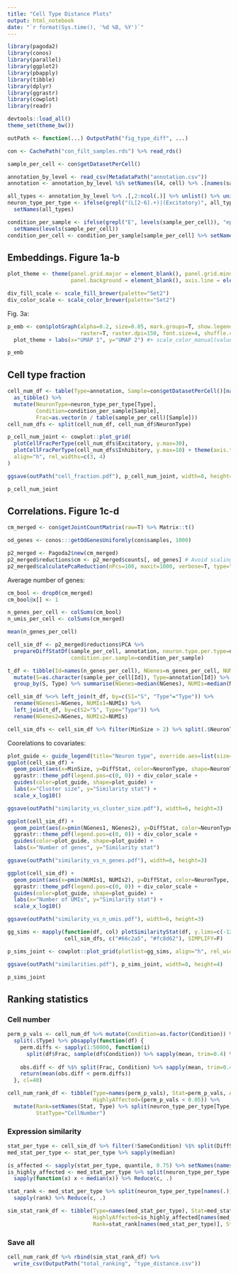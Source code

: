 ```yaml
---
title: "Cell Type Distance Plots"
output: html_notebook
date: "`r format(Sys.time(), '%d %B, %Y')`"
---
```


```r
library(pagoda2)
library(conos)
library(parallel)
library(ggplot2)
library(pbapply)
library(tibble)
library(dplyr)
library(ggrastr)
library(cowplot)
library(readr)

devtools::load_all()
theme_set(theme_bw())

outPath <- function(...) OutputPath("fig_type_diff", ...)
```

```r
con <- CachePath("con_filt_samples.rds") %>% read_rds()

sample_per_cell <- con$getDatasetPerCell()

annotation_by_level <- read_csv(MetadataPath("annotation.csv"))
annotation <- annotation_by_level %$% setNames(l4, cell) %>% .[names(sample_per_cell)]

all_types <- annotation_by_level %>% .[,2:ncol(.)] %>% unlist() %>% unique()
neuron_type_per_type <- ifelse(grepl("(L[2-6].+)|(Excitatory)", all_types), "Excitatory", "Inhibitory") %>% 
  setNames(all_types)

condition_per_sample <- ifelse(grepl("E", levels(sample_per_cell)), "epilepsy", "control") %>% 
  setNames(levels(sample_per_cell))
condition_per_cell <- condition_per_sample[sample_per_cell] %>% setNames(names(sample_per_cell))
```

## Embeddings. Figure 1a-b

```r
plot_theme <- theme(panel.grid.major = element_blank(), panel.grid.minor = element_blank(), 
                    panel.background = element_blank(), axis.line = element_line(colour = "black"))

div_fill_scale <- scale_fill_brewer(palette="Set2")
div_color_scale <- scale_color_brewer(palette="Set2")
```

Fig. 3a:

```r
p_emb <- con$plotGraph(alpha=0.2, size=0.05, mark.groups=T, show.legend=F, groups=annotation, 
                       raster=T, raster.dpi=150, font.size=4, shuffle.colors=F, show.labels=T) + 
  plot_theme + labs(x="UMAP 1", y="UMAP 2") #+ scale_color_manual(values=type_colors)

p_emb
```

## Cell type fraction

```r
cell_num_df <- table(Type=annotation, Sample=con$getDatasetPerCell()[names(annotation)]) %>%
  as_tibble() %>% 
  mutate(NeuronType=neuron_type_per_type[Type],
         Condition=condition_per_sample[Sample],
         Frac=as.vector(n / table(sample_per_cell)[Sample]))
cell_num_dfs <- split(cell_num_df, cell_num_df$NeuronType)
```

```r
p_cell_num_joint <- cowplot::plot_grid(
  plotCellFracPerType(cell_num_dfs$Excitatory, y.max=30), 
  plotCellFracPerType(cell_num_dfs$Inhibitory, y.max=10) + theme(axis.title.y=element_blank()), 
  align="h", rel_widths=c(3, 4)
)

ggsave(outPath("cell_fraction.pdf"), p_cell_num_joint, width=8, height=4)

p_cell_num_joint
```

## Correlations. Figure 1c-d

```r
cm_merged <- con$getJointCountMatrix(raw=T) %>% Matrix::t()

od_genes <- conos:::getOdGenesUniformly(con$samples, 1000)

p2_merged <- Pagoda2$new(cm_merged)
p2_merged$reductions$cm <- p2_merged$counts[, od_genes] # Avoid scaling variance
p2_merged$calculatePcaReduction(nPcs=100, maxit=1000, verbose=T, type="cm", use.odgenes=F)
```

Average number of genes:

```r
cm_bool <- drop0(cm_merged)
cm_bool@x[] <- 1

n_genes_per_cell <- colSums(cm_bool)
n_umis_per_cell <- colSums(cm_merged)

mean(n_genes_per_cell)
```

```r
cell_sim_df <- p2_merged$reductions$PCA %>% 
  prepareDiffStatDf(sample_per_cell, annotation, neuron.type.per.type=neuron_type_per_type, 
                    condition.per.sample=condition_per_sample)

t_df <- tibble(Id=names(n_genes_per_cell), NGenes=n_genes_per_cell, NUMIs=n_umis_per_cell) %>% 
  mutate(S=as.character(sample_per_cell[Id]), Type=annotation[Id]) %>% select(-Id) %>% 
  group_by(S, Type) %>% summarise(NGenes=median(NGenes), NUMIs=median(NUMIs))

cell_sim_df %<>% left_join(t_df, by=c(S1="S", "Type"="Type")) %>% 
  rename(NGenes1=NGenes, NUMIs1=NUMIs) %>% 
  left_join(t_df, by=c(S2="S", Type="Type")) %>%
  rename(NGenes2=NGenes, NUMIs2=NUMIs)

cell_sim_dfs <- cell_sim_df %>% filter(MinSize > 2) %>% split(.$NeuronType)
```

Coorelations to covariates:

```r
plot_guide <- guide_legend(title="Neuron type", override.aes=list(size=2, alpha=1))
ggplot(cell_sim_df) + 
  geom_point(aes(x=MinSize, y=DiffStat, color=NeuronType, shape=NeuronType), size=1, alpha=0.75) +
  ggrastr::theme_pdf(legend.pos=c(0, 0)) + div_color_scale +
  guides(color=plot_guide, shape=plot_guide) +
  labs(x="Cluster size", y="Similarity stat") +
  scale_x_log10()

ggsave(outPath("similarity_vs_cluster_size.pdf"), width=6, height=3)
```

```r
ggplot(cell_sim_df) + 
  geom_point(aes(x=pmin(NGenes1, NGenes2), y=DiffStat, color=NeuronType, shape=NeuronType), size=1, alpha=0.75) +
  ggrastr::theme_pdf(legend.pos=c(0, 0)) + div_color_scale +
  guides(color=plot_guide, shape=plot_guide) +
  labs(x="Number of genes", y="Similarity stat")

ggsave(outPath("similarity_vs_n_genes.pdf"), width=6, height=3)
```

```r
ggplot(cell_sim_df) + 
  geom_point(aes(x=pmin(NUMIs1, NUMIs2), y=DiffStat, color=NeuronType, shape=NeuronType), size=1, alpha=0.75) +
  ggrastr::theme_pdf(legend.pos=c(0, 0)) + div_color_scale +
  guides(color=plot_guide, shape=plot_guide) +
  labs(x="Number of UMIs", y="Similarity stat") +
  scale_x_log10()

ggsave(outPath("similarity_vs_n_umis.pdf"), width=6, height=3)
```

```r
gg_sims <- mapply(function(df, col) plotSimilarityStat(df, y.lims=c(-12, 2.5), fill.color=col, text.angle=90, size=0.2),
                  cell_sim_dfs, c("#66c2a5", "#fc8d62"), SIMPLIFY=F)

p_sims_joint <- cowplot::plot_grid(plotlist=gg_sims, align="h", rel_widths=c(4, 5))

ggsave(outPath("similarities.pdf"), p_sims_joint, width=8, height=4)

p_sims_joint
```

## Ranking statistics

### Cell number

```r
perm_p_vals <- cell_num_df %>% mutate(Condition=as.factor(Condition)) %>% 
  split(.$Type) %>% pbsapply(function(df) {
    perm.diffs <- sapply(1:50000, function(i) 
      split(df$Frac, sample(df$Condition)) %>% sapply(mean, trim=0.4) %>% diff() %>% abs())
    
    obs.diff <- df %$% split(Frac, Condition) %>% sapply(mean, trim=0.4) %>% diff() %>% abs()
    return(mean(obs.diff < perm.diffs))
  }, cl=40)

cell_num_rank_df <- tibble(Type=names(perm_p_vals), Stat=perm_p_vals, Affected=(perm_p_vals < 0.2), 
                           HighlyAffected=(perm_p_vals < 0.05)) %>% 
  mutate(Rank=setNames(Stat, Type) %>% split(neuron_type_per_type[Type]) %>% lapply(rank) %>% Reduce(c, .) %>% .[Type],
         StatType="CellNumber")
```

### Expression similarity

```r
stat_per_type <- cell_sim_df %>% filter(!SameCondition) %$% split(DiffStat, Type)
med_stat_per_type <- stat_per_type %>% sapply(median)

is_affected <- sapply(stat_per_type, quantile, 0.75) %>% setNames(names(stat_per_type)) < 0
is_highly_affected <- med_stat_per_type %>% split(neuron_type_per_type[names(.)]) %>% 
  sapply(function(x) x < median(x)) %>% Reduce(c, .)

stat_rank <- med_stat_per_type %>% split(neuron_type_per_type[names(.)]) %>% 
  sapply(rank) %>% Reduce(c, .)

sim_stat_rank_df <- tibble(Type=names(med_stat_per_type), Stat=med_stat_per_type, Affected=is_affected, 
                           HighlyAffected=is_highly_affected[names(med_stat_per_type)], 
                           Rank=stat_rank[names(med_stat_per_type)], StatType="Similarity")
```

### Save all

```r
cell_num_rank_df %>% rbind(sim_stat_rank_df) %>% 
  write_csv(OutputPath("total_ranking", "type_distance.csv"))
```

